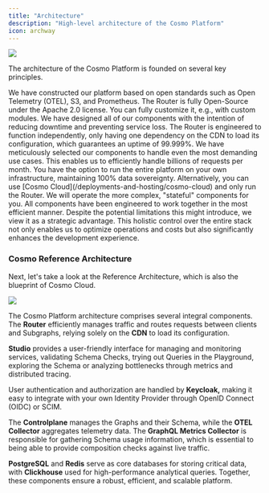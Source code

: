 ```yaml
---
title: "Architecture"
description: "High-level architecture of the Cosmo Platform"
icon: archway
---
```


<Frame>
  <img src="/images/cosmo-architecture.png" />
</Frame>

The architecture of the Cosmo Platform is founded on several key principles.

<CardGroup>
  <Card title="Open Source" icon="square-1">
    We have constructed our platform based on open standards such as Open
    Telemetry (OTEL), S3, and Prometheus. The Router is fully Open-Source under
    the Apache 2.0 license. You can fully customize it, e.g., with custom
    modules.
  </Card>
  <Card title="High Availability" icon="square-2">
    We have designed all of our components with the intention of reducing
    downtime and preventing service loss. The Router is engineered to function
    independently, only having one dependency on the CDN to load its
    configuration, which guarantees an uptime of 99.999%.
  </Card>
  <Card title="Cost-Efficiency at Scale" icon="square-3">
    We have meticulously selected our components to handle even the most
    demanding use cases. This enables us to efficiently handle billions of
    requests per month.
  </Card>
  <Card title="Hybrid Deployments" icon="square-4">
    You have the option to run the entire platform on your own infrastructure,
    maintaining 100% data sovereignty. Alternatively, you can use [Cosmo
    Cloud](/deployments-and-hosting/cosmo-cloud) and only run the Router. We
    will operate the more complex, "stateful" components for you.
  </Card>
  <Card title="Optimized Solution" icon="square-5">
    All components have been engineered to work together in the most efficient
    manner. Despite the potential limitations this might introduce, we view it
    as a strategic advantage. This holistic control over the entire stack not
    only enables us to optimize operations and costs but also significantly
    enhances the development experience.
  </Card>
</CardGroup>

### Cosmo Reference Architecture

Next, let's take a look at the Reference Architecture, which is also the blueprint of Cosmo Cloud.

<Frame caption="Cosmo Reference Architecture Overview">
  <img src="/images/image-4.png" />
</Frame>

The Cosmo Platform architecture comprises several integral components. The **Router** efficiently manages traffic and routes requests between clients and Subgraphs, relying solely on the **CDN** to load its configuration.

**Studio** provides a user-friendly interface for managing and monitoring services, validating Schema Checks, trying out Queries in the Playground, exploring the Schema or analyzing bottlenecks through metrics and distributed tracing.

User authentication and authorization are handled by **Keycloak,** making it easy to integrate with your own Identity Provider through OpenID Connect (OIDC) or SCIM.

The **Controlplane** manages the Graphs and their Schema, while the **OTEL Collector** aggregates telemetry data. The **GraphQL Metrics Collector** is responsible for gathering Schema usage information, which is essential to being able to provide composition checks against live traffic.

**PostgreSQL** and **Redis** serve as core databases for storing critical data, with **Clickhouse** used for high-performance analytical queries. Together, these components ensure a robust, efficient, and scalable platform.
